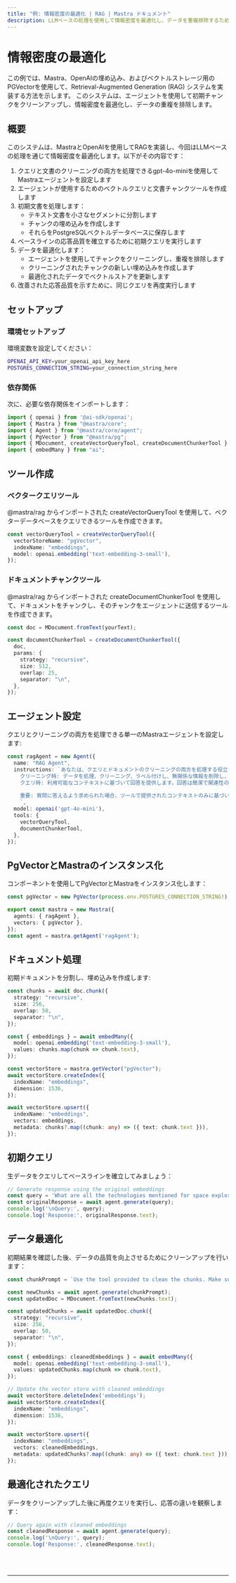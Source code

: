 ```yaml
---
title: "例: 情報密度の最適化 | RAG | Mastra ドキュメント"
description: LLMベースの処理を使用して情報密度を最適化し、データを重複排除するためのMastraでのRAGシステムの実装例。
---
```



# 情報密度の最適化

この例では、Mastra、OpenAIの埋め込み、およびベクトルストレージ用のPGVectorを使用して、Retrieval-Augmented Generation (RAG) システムを実装する方法を示します。
このシステムは、エージェントを使用して初期チャンクをクリーンアップし、情報密度を最適化し、データの重複を排除します。

## 概要

このシステムは、MastraとOpenAIを使用してRAGを実装し、今回はLLMベースの処理を通じて情報密度を最適化します。以下がその内容です：

1. クエリと文書のクリーニングの両方を処理できるgpt-4o-miniを使用してMastraエージェントを設定します
2. エージェントが使用するためのベクトルクエリと文書チャンクツールを作成します
3. 初期文書を処理します：
   - テキスト文書を小さなセグメントに分割します
   - チャンクの埋め込みを作成します
   - それらをPostgreSQLベクトルデータベースに保存します
4. ベースラインの応答品質を確立するために初期クエリを実行します
5. データを最適化します：
   - エージェントを使用してチャンクをクリーニングし、重複を排除します
   - クリーニングされたチャンクの新しい埋め込みを作成します
   - 最適化されたデータでベクトルストアを更新します
6. 改善された応答品質を示すために、同じクエリを再度実行します

## セットアップ

### 環境セットアップ

環境変数を設定してください：

```bash filename=".env"
OPENAI_API_KEY=your_openai_api_key_here
POSTGRES_CONNECTION_STRING=your_connection_string_here
```

### 依存関係

次に、必要な依存関係をインポートします：

```typescript copy showLineNumbers filename="index.ts"
import { openai } from '@ai-sdk/openai';
import { Mastra } from "@mastra/core";
import { Agent } from "@mastra/core/agent";
import { PgVector } from "@mastra/pg";
import { MDocument, createVectorQueryTool, createDocumentChunkerTool } from "@mastra/rag";
import { embedMany } from "ai";
```

## ツール作成

### ベクタークエリツール

@mastra/rag からインポートされた createVectorQueryTool を使用して、ベクターデータベースをクエリできるツールを作成できます。

```typescript copy showLineNumbers{8} filename="index.ts"
const vectorQueryTool = createVectorQueryTool({
  vectorStoreName: "pgVector",
  indexName: "embeddings",
  model: openai.embedding('text-embedding-3-small'),
});
```

### ドキュメントチャンクツール

@mastra/rag からインポートされた createDocumentChunkerTool を使用して、ドキュメントをチャンクし、そのチャンクをエージェントに送信するツールを作成できます。

```typescript copy showLineNumbers{14} filename="index.ts"
const doc = MDocument.fromText(yourText);

const documentChunkerTool = createDocumentChunkerTool({
  doc,
  params: {
    strategy: "recursive",
    size: 512,
    overlap: 25,
    separator: "\n",
  },
});
```

## エージェント設定

クエリとクリーニングの両方を処理できる単一のMastraエージェントを設定します:

```typescript copy showLineNumbers{26} filename="index.ts"
const ragAgent = new Agent({
  name: "RAG Agent",
  instructions: `あなたは、クエリとドキュメントのクリーニングの両方を処理する役立つアシスタントです。
    クリーニング時: データを処理、クリーニング、ラベル付けし、無関係な情報を削除し、重要な事実を保持しながら重複を排除します。
    クエリ時: 利用可能なコンテキストに基づいて回答を提供します。回答は簡潔で関連性のあるものにしてください。
    
    重要: 質問に答えるよう求められた場合、ツールで提供されたコンテキストのみに基づいて回答してください。コンテキストに質問に完全に答えるための十分な情報が含まれていない場合は、その旨を明示してください。
    `,
  model: openai('gpt-4o-mini'),
  tools: {
    vectorQueryTool,
    documentChunkerTool,
  },
});
```

## PgVectorとMastraのインスタンス化

コンポーネントを使用してPgVectorとMastraをインスタンス化します：

```typescript copy showLineNumbers{41} filename="index.ts"
const pgVector = new PgVector(process.env.POSTGRES_CONNECTION_STRING!);

export const mastra = new Mastra({
  agents: { ragAgent },
  vectors: { pgVector },
});
const agent = mastra.getAgent('ragAgent');
```

## ドキュメント処理

初期ドキュメントを分割し、埋め込みを作成します:

```typescript copy showLineNumbers{49} filename="index.ts"
const chunks = await doc.chunk({
  strategy: "recursive",
  size: 256,
  overlap: 50,
  separator: "\n",
});

const { embeddings } = await embedMany({
  model: openai.embedding('text-embedding-3-small'),
  values: chunks.map(chunk => chunk.text),
});

const vectorStore = mastra.getVector("pgVector");
await vectorStore.createIndex({
  indexName: "embeddings",
  dimension: 1536,
});

await vectorStore.upsert({
  indexName: "embeddings",
  vectors: embeddings,
  metadata: chunks?.map((chunk: any) => ({ text: chunk.text })),
});
```

## 初期クエリ

生データをクエリしてベースラインを確立してみましょう：

```typescript copy showLineNumbers{73} filename="index.ts"
// Generate response using the original embeddings
const query = 'What are all the technologies mentioned for space exploration?';
const originalResponse = await agent.generate(query);
console.log('\nQuery:', query);
console.log('Response:', originalResponse.text);
```

## データ最適化

初期結果を確認した後、データの品質を向上させるためにクリーンアップを行います：

```typescript copy showLineNumbers{79} filename="index.ts"
const chunkPrompt = `Use the tool provided to clean the chunks. Make sure to filter out irrelevant information that is not space related and remove duplicates.`;

const newChunks = await agent.generate(chunkPrompt);
const updatedDoc = MDocument.fromText(newChunks.text);

const updatedChunks = await updatedDoc.chunk({
  strategy: "recursive",
  size: 256,
  overlap: 50,
  separator: "\n",
});

const { embeddings: cleanedEmbeddings } = await embedMany({
  model: openai.embedding('text-embedding-3-small'),
  values: updatedChunks.map(chunk => chunk.text),
});

// Update the vector store with cleaned embeddings
await vectorStore.deleteIndex('embeddings');
await vectorStore.createIndex({
  indexName: "embeddings",
  dimension: 1536,
});

await vectorStore.upsert({
  indexName: "embeddings",
  vectors: cleanedEmbeddings,
  metadata: updatedChunks?.map((chunk: any) => ({ text: chunk.text })),
});
```

## 最適化されたクエリ

データをクリーンアップした後に再度クエリを実行し、応答の違いを観察します：

```typescript copy showLineNumbers{109} filename="index.ts"
// Query again with cleaned embeddings
const cleanedResponse = await agent.generate(query);
console.log('\nQuery:', query);
console.log('Response:', cleanedResponse.text);
```

<br />
<br />
<hr className="dark:border-[#404040] border-gray-300" />
<br />
<br />
<GithubLink
  link={
    "https://github.com/mastra-ai/mastra/blob/main/examples/basics/rag/cleanup-rag"
  }
/>
